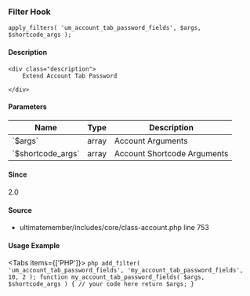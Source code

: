 
### Filter Hook    
    
```
apply_filters( 'um_account_tab_password_fields', $args, $shortcode_args );
```

#### Description
    <div class="description">
        Extend Account Tab Password
 
    </div>

#### Parameters
            
<table className="table-auto mt-2 border dark:border-gray-500 p-5 text-sm text-left">
<thead>
<tr>
<th  className="px-3">Name</th>
<th  className="px-3">Type</th>
<th  className="px-3">Description</th>
</tr>
</thead>
<tbody>
               <tr >
               <td className="px-3 py-2">`$args`</td>
               <td className="px-3 py-2">array</td>
               <td className="px-3 py-2 text-sm">Account Arguments</td>
               </tr>
               <tr >
               <td className="px-3 py-2">`$shortcode_args`</td>
               <td className="px-3 py-2">array</td>
               <td className="px-3 py-2 text-sm">Account Shortcode Arguments</td>
               </tr>
</tbody>
</table>

#### Since
<div class="description">
2.0
</div>

#### Source
  - <Link href="/developer/files/includes-core-class-account#source-view.753">ultimatemember/includes/core/class-account.php</Link> <Link href="/developer/files/includes-core-class-account#source-view.753">line 753</Link>



#### Usage Example

<Tabs items={['PHP']}>
    <Tab>
    ```php
    add_filter( 'um_account_tab_password_fields', 'my_account_tab_password_fields', 10, 2 );
 function my_account_tab_password_fields( $args, $shortcode_args ) {
     // your code here
     return $args;
 }
    ```
    </Tab>
</Tabs>